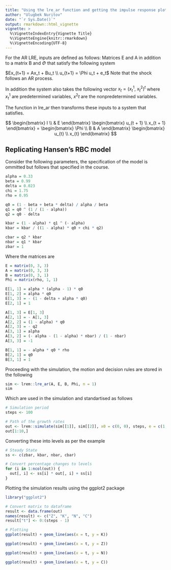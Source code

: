 ```yaml
---
title: "Using the lre_ar function and getting the impulse response plots"
author: "Ulugbek Nuritov"
date: "`r Sys.Date()`"
output: rmarkdown::html_vignette
vignette: >
  %\VignetteIndexEntry{Vignette Title}
  %\VignetteEngine{knitr::rmarkdown}
  %\VignetteEncoding{UTF-8}
---
```


For the AR LRE, inputs are defined as follows:
Matrices E and A in addition to a matrix B and $\Phi$ that satisfy the following system

$Ex_{t+1} = Ax_t + Bu_t \\ u_{t+1} = \Phi u_t + e_t$ 
Note that the shock follows an AR process.

In addition the system also takes the following vector $x_{t} = (x^{1}_{t}, \ x^{2}_{t})^{t}$ where $x^{1}_{t}$ are predetermined variables, $x^{2}{t}$ are the nonpredetermined variables.

The function in lre_ar then transforms these inputs to a system that satisfies.

$$ \begin{bmatrix} I  \\  & E \end{bmatrix} \begin{bmatrix} u_{t + 1} \\ x_{t + 1} \end{bmatrix} = \begin{bmatrix} \Phi \\ B & A \end{bmatrix} \begin{bmatrix} u_{t} \\ x_{t} \end{bmatrix} $$

## Replicating Hansen's RBC model

Consider the following parameters, the specification of the model is ommitted but follows that specified in the course.


```r
alpha = 0.33
beta = 0.99
delta = 0.023
chi = 1.75
rho = 0.95
```

```r
q0 = (1 - beta + beta * delta) / alpha / beta
q1 = q0 ^ (1 / (1 - alpha))
q2 = q0 - delta

kbar = (1 - alpha) * q1 ^ (- alpha)
kbar = kbar / ((1 - alpha) * q0 + chi * q2)

cbar = q2 * kbar
nbar = q1 * kbar
zbar = 1
```

Where the matrices are

```r
E = matrix(0, 3, 3)
A = matrix(0, 3, 3)
B = matrix(0, 3, 1)
Phi = matrix(rho, 1, 1)

E[1, 1] = alpha * (alpha - 1) * q0
E[1, 2] = alpha * q0
E[1, 3] = - (1 - delta + alpha * q0)
E[2, 1] = 1

A[1, 3] = E[1, 3]
A[2, 1] = - A[1, 3]
A[2, 2] = (1 - alpha) * q0
A[2, 3] = - q2
A[3, 1] = alpha
A[3, 2] = (- alpha - (1 - alpha) * nbar) / (1 - nbar)
A[3, 3] = -1

B[1, 1] = - alpha * q0 * rho
B[2, 1] = q0
B[3, 1] = 1
```

Proceeding with the simulation, the motion and decision rules are stored in the following

```r
sim <- lrem::lre_ar(A, E, B, Phi, n = 1)
sim
```

Which are used in the simulation and standartised as follows

```r
# Simulation period
steps <- 100

# Path of the growth rates
out <- lrem::simulate(sim[[1]], sim[[2]], x0 = c(0, 0), steps, e = c(1,0)) 
out[1:10,]
```

Converting these into levels as per the example

```r
# Steady State
ss <- c(zbar, kbar, nbar, cbar)

# Convert percentage changes to levels
for (i in 1:ncol(out)) {
  out[, i] <- ss[i] * out[, i] + ss[i]
}
```

Plotting the simulation results using the ggplot2 package

```r
library("ggplot2")
```


```r
# Convert matrix to dataframe
result <- data.frame(out)
names(result) <- c("Z", "K", "N", "C")
result["t"] <- 0:(steps - 1)

# Plotting
ggplot(result) + geom_line(aes(x = t, y = K))
```

```r
ggplot(result) + geom_line(aes(x = t, y = Z))
```

```r
ggplot(result) + geom_line(aes(x = t, y = N))
```

```r
ggplot(result) + geom_line(aes(x = t, y = C))
```

